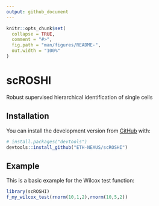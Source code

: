 ```yaml
---
output: github_document
---
```


<!-- README.md is generated from README.Rmd. Please edit that file -->

```r
knitr::opts_chunk$set(
  collapse = TRUE,
  comment = "#>",
  fig.path = "man/figures/README-",
  out.width = "100%"
)
```

# scROSHI

<!-- badges: start -->
<!-- badges: end -->

Robust supervised hierarchical identification of single cells

## Installation

You can install the development version from [GitHub](https://github.com/) with:

``` r
# install.packages("devtools")
devtools::install_github("ETH-NEXUS/scROSHI")
```
## Example

This is a basic example for the Wilcox test function:

```r
library(scROSHI)
f_my_wilcox_test(rnorm(10,1,2),rnorm(10,5,2))
```
